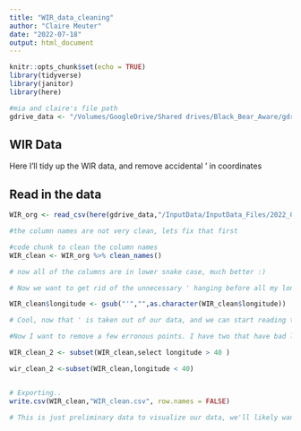 ```yaml
---
title: "WIR_data_cleaning"
author: "Claire Meuter"
date: "2022-07-18"
output: html_document
---
```


```r
knitr::opts_chunk$set(echo = TRUE)
library(tidyverse)
library(janitor)
library(here)

#mia and claire's file path
gdrive_data <- "/Volumes/GoogleDrive/Shared drives/Black_Bear_Aware/gdrive_data"

```

## WIR Data
Here I'll tidy up the WIR data, and remove accidental ' in coordinates 

## Read in the data 

```r

WIR_org <- read_csv(here(gdrive_data,"/InputData/InputData_Files/2022_07_05_WIRunedited_CDFW.csv"))

#the column names are not very clean, lets fix that first
```
```r
#code chunk to clean the column names 
WIR_clean <- WIR_org %>% clean_names()

# now all of the columns are in lower snake case, much better :)


```

```r
# Now we want to get rid of the unnecessary ' hanging before all my longitude points 

WIR_clean$longitude <- gsub("'","",as.character(WIR_clean$longitude))

# Cool, now that ' is taken out of our data, and we can start reading this data in Arc to map out the conflict occurrence points! 

#Now I want to remove a few erronous points. I have two that have bad lat long coordinates so we need to throw out WIR-2016-001081 row 4444  and WIR-2017-002420 row 4192 

WIR_clean_2 <- subset(WIR_clean,select longitude > 40 )

wir_clean_2 <-subset(WIR_clean,longitude < 40)


# Exporting.. 
write.csv(WIR_clean,"WIR_clean.csv", row.names = FALSE)

# This is just preliminary data to visualize our data, we'll likely want to tweak this data set going forward to make it better. A helpful addition would be a year column, so we can visualize the data by year in Arc. It might also be helpful to do months while we're at it. We also need to remove any erroneous points- let's get git working
```

